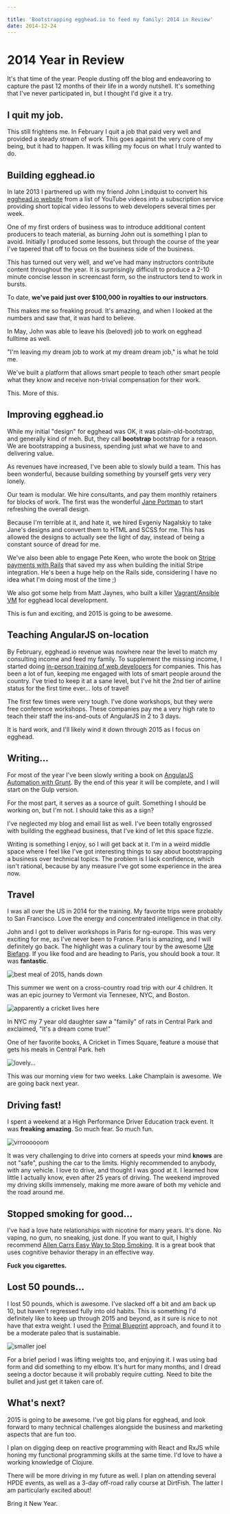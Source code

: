 ```yaml
---

title: 'Bootstrapping egghead.io to feed my family: 2014 in Review'
date: 2014-12-24
---
```


# 2014 Year in Review

It's that time of the year. People dusting off the blog and endeavoring to capture the past 12 months of their life in a wordy nutshell. It's something that I've never participated in, but I thought I'd give it a try.

## I quit my job.

This still frightens me. In February I quit a job that paid very well and provided a steady stream of work. This goes against the very core of my being, but it had to happen. It was killing my focus on what I truly wanted to do.

## Building egghead.io

In late 2013 I partnered up with my friend John Lindquist to convert his [egghead.io website](https://egghead.io) from a list of YouTube videos into a subscription service providing short topical video lessons to web developers several times per week.

One of my first orders of business was to introduce additional content producers to teach material, as burning John out is something I plan to avoid. Initially I produced some lessons, but through the course of the year I've tapered that off to focus on the business side of the business.

This has turned out very well, and we've had many instructors contribute content throughout the year. It is surprisingly difficult to produce a 2-10 minute concise lesson in screencast form, so the instructors tend to work in bursts.

To date, **we've paid just over $100,000 in royalties to our instructors**.

This makes me so freaking proud. It's amazing, and when I looked at the numbers and saw that, it was hard to believe.

In May, John was able to leave his (beloved) job to work on egghead fulltime as well.

"I'm leaving my dream job to work at my dream dream job," is what he told me.

We've built a platform that allows smart people to teach other smart people what they know and receive non-trivial compensation for their work.

This. More of this.

## Improving egghead.io

While my initial "design" for egghead was OK, it was plain-old-bootstrap, and generally kind of meh. But, they call **bootstrap** bootstrap for a reason. We are bootstrapping a business, spending just what we have to and delivering value.

As revenues have increased, I've been able to slowly build a team. This has been wonderful, because building something by yourself gets very very lonely.

Our team is modular. We hire consultants, and pay them monthly retainers for blocks of work. The first was the wonderful [Jane Portman](https://uibreakfast.com/) to start refreshing the overall design.

Because I'm terrible at it, and hate it, we hired Evgeniy Nagalskiy to take Jane's designs and convert them to HTML and SCSS for me. This has allowed the designs to actually see the light of day, instead of being a constant source of dread for me.

We've also been able to engage Pete Keen, who wrote the book on [Stripe payments with Rails](https://www.masteringmodernpayments.com/) that saved my ass when building the initial Stripe integration. He's been a huge help on the Rails side, considering I have no idea what I'm doing most of the time ;)

We also got some help from Matt Jaynes, who built a killer [Vagrant/Ansible VM](https://devopsu.com/) for egghead local development.

This is fun and exciting, and 2015 is going to be awesome.

## Teaching AngularJS on-location

By February, egghead.io revenue was nowhere near the level to match my consulting income and feed my family. To supplement the missing income, I started doing [in-person training of web developers](https://egghead.io/angularjs-enterprise-training-workshop) for companies. This has been a lot of fun, keeping me engaged with lots of smart people around the country. I've tried to keep it at a sane level, but I've hit the 2nd tier of airline status for the first time ever... lots of travel!

The first few times were very tough. I've done workshops, but they were free conference workshops. These companies pay me a very high rate to teach their staff the ins-and-outs of AngularJS in 2 to 3 days.

It is hard work, and I'll likely wind it down through 2015 as I focus on egghead.

## Writing...

For most of the year I've been slowly writing a book on [AngularJS Automation with Grunt](https://egghead.io/essential-angularjs-grunt-build). By the end of this year it will be complete, and I will start on the Gulp version.

For the most part, it serves as a source of guilt. Something I should be working on, but I'm not. I should take this as a sign?

I've neglected my blog and email list as well. I've been totally engrossed with building the egghead business, that I've kind of let this space fizzle.

Writing is something I enjoy, so I will get back at it. I'm in a weird middle space where I feel like I've got interesting things to say about bootstrapping a business over technical topics. The problem is I lack confidence, which isn't rational, because by any measure I've got some experience in the area now.

## Travel

I was all over the US in 2014 for the training. My favorite trips were probably to San Francisco. Love the energy and concentrated intelligence in that city.

John and I got to deliver workshops in Paris for ng-europe. This was very exciting for me, as I've never been to France. Paris is amazing, and I will definitely go back. The highlight was a culinary tour by the awesome [Ute Biefang](https://www.uteinparis.com/WELCOME.html). If you like food and are heading to Paris, you should book a tour. It was **fantastic**.

![best meal of 2015, hands down](https://res.cloudinary.com/joelhooks-com/image/upload/v1646023534/images/best_meal_2015.jpg)

This summer we went on a cross-country road trip with our 4 children. It was an epic journey to Vermont via Tennesee, NYC, and Boston.

![apparently a cricket lives here](https://res.cloudinary.com/joelhooks-com/image/upload/v1646023534/images/times_square.jpg)

In NYC my 7 year old daughter saw a "family" of rats in Central Park and exclaimed, "It's a dream come true!"

One of her favorite books, A Cricket in Times Square, feature a mouse that gets his meals in Central Park. heh

![lovely...](https://res.cloudinary.com/joelhooks-com/image/upload/v1646023534/images/lake_view.jpg)

This was our morning view for two weeks. Lake Champlain is awesome. We are going back next year.

## Driving fast!

I spent a weekend at a High Performance Driver Education track event. It was **freaking amazing**. So much fear. So much fun.

![vrroooooom](https://res.cloudinary.com/joelhooks-com/image/upload/v1646023534/images/racing_2015.jpg)

It was very challenging to drive into corners at speeds your mind **knows** are not "safe", pushing the car to the limits. Highly recommended to anybody, with any vehicle. I love to drive, and thought I was good at it. I learned how little I actually know, even after 25 years of driving. The weekend improved my driving skills immensely, making me more aware of both my vehicle and the road around me.

## Stopped smoking for good...

I've had a love hate relationships with nicotine for many years. It's done. No vaping, no gum, no sneaking, just done. If you want to quit, I highly recommend [Allen Carrs Easy Way to Stop Smoking](https://www.amazon.com/exec/obidos/ASIN/0718194551/joehoobuiblo-20/ref=nosim/). It is a great book that uses cognitive behavior therapy in an effective way.

**Fuck you cigarettes.**

## Lost 50 pounds...

I lost 50 pounds, which is awesome. I've slacked off a bit and am back up 10, but haven't regressed fully into old habits. This is something I'd definitely like to keep up through 2015 and beyond, as it sure is nice to not have that extra weight. I used the [Primal Blueprint](https://www.amazon.com/exec/obidos/ASIN/0982207778/joehoobuiblo-20/ref=nosim/) approach, and found it to be a moderate paleo that is sustainable.

![smaller joel](https://res.cloudinary.com/joelhooks-com/image/upload/v1646023534/images/smaller_joel.jpg)

For a brief period I was lifting weights too, and enjoying it. I was using bad form and did something to my elbow. It's hurt for many months, and I dread seeing a doctor because it will probably require cutting. Need to bite the bullet and just get it taken care of.

## What's next?

2015 is going to be awesome. I've got big plans for egghead, and look forward to many technical challenges alongside the business and marketing aspects that are fun too.

I plan on digging deep on reactive programming with React and RxJS while honing my functional programming skills at the same time. I'd love to have a working knowledge of Clojure.

There will be more driving in my future as well. I plan on attending several HPDE events, as well as a 3-day off-road rally course at DirtFish. The latter I am particularly excited about!

Bring it New Year.
